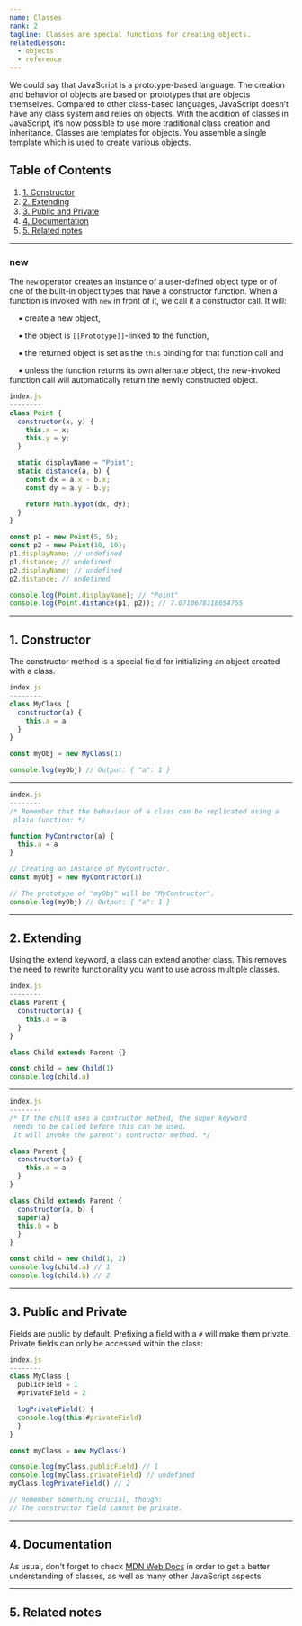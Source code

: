 ```yaml
---
name: Classes
rank: 2
tagline: Classes are special functions for creating objects.
relatedLesson:
  - objects
  - reference
---
```



<LessonDescription name={frontmatter.name}>
  We could say that JavaScript is a prototype-based language. The creation and behavior of objects 
  are based on prototypes that are objects themselves. Compared to other class-based languages, 
  JavaScript doesn’t have any class system and relies on objects. With the addition of classes in 
  JavaScript, it’s now possible to use more traditional class creation and inheritance. Classes are 
  templates for objects. You assemble a single template which is used to create various objects.
</LessonDescription>

## Table of Contents

1. [1. Constructor](#1-constructor)
2. [2. Extending](#2-extending)
3. [3. Public and Private](#3-public-and-private)
4. [4. Documentation](#4-documentation)
5. [5. Related notes](#5-related-notes)

---

<div class="reference">

  ### new

  The `new` operator creates an instance of a user-defined object type or of one of the built-in 
  object types that have a constructor function. When a function is invoked with `new` in front 
  of it, we call it a constructor call. It will:

  &nbsp;&nbsp;&nbsp;&nbsp;▪ create a new object,

  &nbsp;&nbsp;&nbsp;&nbsp;▪ the object is `[[Prototype]]`-linked to the function,

  &nbsp;&nbsp;&nbsp;&nbsp;▪ the returned object is set as the `this` binding for that function call and

  &nbsp;&nbsp;&nbsp;&nbsp;▪ unless the function returns its own alternate object, the new-invoked function call will automatically return the newly constructed object.

  <StaticCodeContainer>

  ```js
  index.js
  --------
  class Point {
    constructor(x, y) {
      this.x = x;
      this.y = y;
    }

    static displayName = "Point";
    static distance(a, b) {
      const dx = a.x - b.x;
      const dy = a.y - b.y;

      return Math.hypot(dx, dy);
    }
  }

  const p1 = new Point(5, 5);
  const p2 = new Point(10, 10);
  p1.displayName; // undefined
  p1.distance; // undefined
  p2.displayName; // undefined
  p2.distance; // undefined

  console.log(Point.displayName); // "Point"
  console.log(Point.distance(p1, p2)); // 7.0710678118654755
  ```

  </StaticCodeContainer>

  ---

  ## 1. Constructor

  The constructor method is a special field for initializing an object created with a class.

  <StaticCodeContainer>

  ```js
  index.js
  --------
  class MyClass {
    constructor(a) {
      this.a = a
    }
  }

  const myObj = new MyClass(1)

  console.log(myObj) // Output: { "a": 1 }
  ```

  ---

  ```js
  index.js
  --------
  /* Remember that the behaviour of a class can be replicated using a 
   plain function: */

  function MyContructor(a) {
    this.a = a
  }

  // Creating an instance of MyContructor.
  const myObj = new MyContructor(1)

  // The prototype of "myObj" will be "MyContructor".
  console.log(myObj) // Output: { "a": 1 }
  ```

  </StaticCodeContainer>

  ---

  ## 2. Extending

  Using the extend keyword, a class can extend another class. This removes the need to 
  rewrite functionality you want to use across multiple classes.

  <StaticCodeContainer>

  ```js
  index.js
  --------
  class Parent {
    constructor(a) {
      this.a = a
    }
  }

  class Child extends Parent {}

  const child = new Child(1)
  console.log(child.a)
  ```

  ---

  ```js
  index.js
  --------
  /* If the child uses a contructor method, the super keyword
   needs to be called before this can be used. 
   It will invoke the parent's contructor method. */

  class Parent {
    constructor(a) {
      this.a = a
    }
  }

  class Child extends Parent {
    constructor(a, b) {
    super(a)
    this.b = b
    }
  }

  const child = new Child(1, 2)
  console.log(child.a) // 1
  console.log(child.b) // 2
  ```

  </StaticCodeContainer>

  ---

  ## 3. Public and Private

  Fields are public by default. Prefixing a field with a `#` will make them private. 
  Private fields can only be accessed within the class:

  <StaticCodeContainer>

  ```js
  index.js
  --------
  class MyClass {
    publicField = 1
    #privateField = 2

    logPrivateField() {
    console.log(this.#privateField)
    }
  }

  const myClass = new MyClass()

  console.log(myClass.publicField) // 1
  console.log(myClass.privateField) // undefined
  myClass.logPrivateField() // 2

  // Remember something crucial, though:
  // The constructor field cannot be private.
  ```

  </StaticCodeContainer>

  ---

  ## 4. Documentation 

  As usual, don't forget to check [MDN Web Docs](https://developer.mozilla.org/en-US/docs/Web/JavaScript/Reference/Classes) 
  in order to get a better understanding of classes, as well as many other JavaScript aspects.

  ---

  ## 5. Related notes

  <RelatedLesson relatedLesson={frontmatter.relatedLesson} />

</div>
